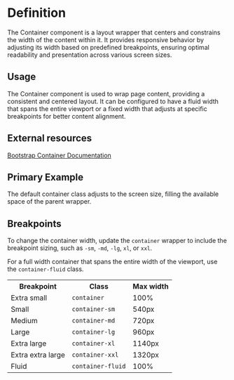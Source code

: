

<Meta title="Container" of={containerStories} />

# Definition

The Container component is a layout wrapper that centers and constrains the width of the content within it. It provides responsive behavior by adjusting its width based on predefined breakpoints, ensuring optimal readability and presentation across various screen sizes.

## Usage

The Container component is used to wrap page content, providing a consistent and centered layout. It can be configured to have a fluid width that spans the entire viewport or a fixed width that adjusts at specific breakpoints for better content alignment.

## External resources

[Bootstrap Container Documentation](https://getbootstrap.com/docs/5.3/layout/containers/)

## Primary Example

The default container class adjusts to the screen size, filling the available space of the parent wrapper.

<Canvas of={containerStories.ContainerFluid} />

## Breakpoints

To change the container width, update the `container` wrapper to include the breakpoint sizing, such as `-sm`, `-md`, `-lg`, `xl`, or `xxl`.

For a full width container that spans the entire width of the viewport, use the `container-fluid` class.

<table>
  <tr>
    <th>Breakpoint</th><th>Class</th><th>Max width</th>
  </tr>
  <tr>
    <td>Extra small</td><td><code>container</code></td><td>100%</td>
  </tr>
  <tr>
    <td>Small</td><td><code>container-sm</code></td><td>540px</td>
  </tr>
  <tr>
    <td>Medium</td><td><code>container-md</code></td><td>720px</td>
  </tr>
  <tr>
    <td>Large</td><td><code>container-lg</code></td><td>960px</td>
  </tr>
  <tr>
    <td>Extra large</td><td><code>container-xl</code></td><td>1140px</td>
  </tr>
  <tr>
    <td>Extra extra large</td><td><code>container-xxl</code></td><td>1320px</td>
  </tr>
  <tr>
    <td>Fluid</td><td><code>container-fluid</code></td><td>100%</td>
  </tr>
</table>
